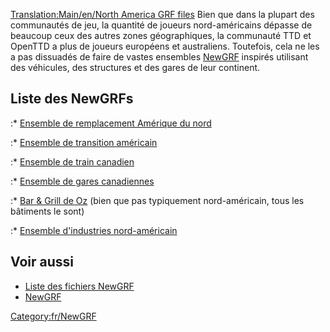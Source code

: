 [[Translation:Main/en/North America GRF files]]
{{Template:NewGRF Pays/Fr|
Drapeau=800px-Flag of the United States.png|
nom=États-Unis d'Amérique|
siteWeb=www.as-st.com/ttd/newusa/|
nomEnsemble=Ensemble de transition américain}}
Bien que dans la plupart des communautés de jeu, la quantité de joueurs nord-américains dépasse de beaucoup ceux des autres zones géographiques, la communauté TTD et OpenTTD a plus de joueurs européens et australiens. Toutefois, cela ne les a pas dissuadés de faire de vastes ensembles [[Main/fr/NewGRF|NewGRF]] inspirés utilisant des véhicules, des structures et des gares de leur continent.

==Liste des NewGRFs==
:* [[Main/fr/Ensemble de remplacement Amérique du nord|Ensemble de remplacement Amérique du nord]]
:* [http://www.as-st.com/ttd/newusa/ Ensemble de transition américain]
:* [http://www.tt-forums.net/viewtopic.php?t=6730 Ensemble de train canadien]
:* [http://www.tt-forums.net/viewtopic.php?t=22947&postdays=0&postorder=asc&start=0 Ensemble de gares canadiennes]
:* [http://www.tt-forums.net/viewtopic.php?t=24086 Bar & Grill de Oz] (bien que pas typiquement nord-américain, tous les bâtiments le sont)
:* [http://www.tt-forums.net/viewtopic.php?t=28212 Ensemble d'industries nord-américain]
{{Template:NewGRF Pays/Fr|
Drapeau=800px-Flag of Canada.png|
nom=Canada|
siteWeb=www.tt-forums.net/viewtopic.php?t=6730|
nomEnsemble=Ensemble de trains canadiens}}

== Voir aussi ==
* [[Main/fr/Liste NewGRF|Liste des fichiers NewGRF]]
* [[Main/fr/NewGRF|NewGRF]]

[[Category:fr/NewGRF]]